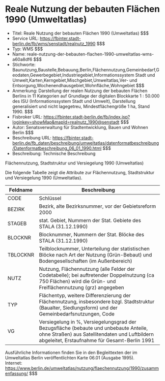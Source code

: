 # Reale Nutzung der bebauten Flächen 1990 (Umweltatlas)
- Titel: Reale Nutzung der bebauten Flächen 1990 (Umweltatlas) $$$
- Service URL: https://fbinter.stadt-berlin.de/fb/wms/senstadt/realnutz_1990 $$$
- Typ: WMS $$$
- Name: reale-nutzung-der-bebauten-flachen-1990-umweltatlas-wms-a60a8df6 $$$
- Stichworte: Baunutzung,Baustelle,Bebauung,Berlin,Flächennutzung,Gemeinbedarf,Geodaten,Gewerbegebiet,Industriegebiet,Informationssystem Stadt und Umwelt,Karten,Kerngebiet,Mischgebiet,Umweltatlas,Ver- und Entsorgung,Wochenendhausgebiet,Wohnfläche,Wohngebiet $$$
- Anmerkung: Darstellung der realen Nutzung der bebauten Flächen Berlins in 11 Kategorien auf Grundlage der digitalen Blockkarte 1 : 50.000 des ISU (Informationssystem Stadt und Umwelt), Darstellung generalisiert und nicht lagegetreu, Mindestflächengröße 1 ha, Stand 1990. $$$
- Fisbroker URL: https://fbinter.stadt-berlin.de/fb/index.jsp?loginkey=showMap&mapId=realnutz_1990@senstadt $$$
- Autor: Senatsverwaltung für Stadtentwicklung, Bauen und Wohnen Berlin $$$
- Beschreibung URL: https://fbinter.stadt-berlin.de/fb_daten/beschreibung/umweltatlas/datenformatbeschreibung/Datenformatbeschreibung_06_01_1990.html $$$
- Beschreibung: Technische Beschreibung 

Flächennutzung, Stadtstruktur und Versiegelung 1990 (Umweltatlas)

Die folgende Tabelle zeigt die Attribute zur Flächennutzung, Stadtstruktur und Versiegelung 1990 (Umweltatlas).

| **Feldname** | **Beschreibung**                                                                                                                                                                        |
| ------------ | --------------------------------------------------------------------------------------------------------------------------------------------------------------------------------------- |
| CODE         | Schlüssel                                                                                                                                                                               |
| BEZIRK       | Bezirk, alte Bezirksnummer, vor der Gebietsreform 2000                                                                                                                                  |
| STAGEB       | stat. Gebiet, Nummern der Stat. Gebiete des STALA (31.12.1990)                                                                                                                          |
| BLOCKNR      | Blocknummer, Nummern der Stat. Blöcke des STALA (31.12.1990)                                                                                                                            |
| TBLOCKNR     | Teilblocknummer, Unterteilung der statistischen Blöcke nach Art der Nutzung (Grün-Bebaut) und Bodengesellschaften (im Außenbereich)                                                     |
| NUTZ         | Nutzung, Flächennutzung (alle Felder der Codetabelle); bei auftretender Doppelnutzung (ca 750 Flächen) wird die Grün- und Freiflächennutzung (grz) angegeben                            |
| TYP          | Flächentyp, weitere Differenzierung der Flächennutzung, insbesondere bzgl. Stadtstruktur (Baualter, Siedlungsform) und der Gemeinbedarfsnutzungen, Code                                 |
| VG           | Versiegelung in %, Versiegelungsgrad der Bezugsfläche (bebaute und unbebaute Anteile, ohne Straßen) aus Satellitendaten und Luftbildern abgeleitet, Erstaufnahme für Gesamt-Berlin 1991 |

Ausführliche Informationen finden Sie in den Begleittexten der im Umweltatlas Berlin veröffentlichten Karte 06.01 (Ausgabe 1995).  
Internet: https://www.berlin.de/umweltatlas/nutzung/flaechennutzung/1990/zusammenfassung/ $$$
